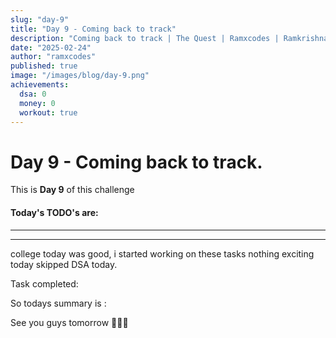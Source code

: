 ```yaml
---
slug: "day-9"
title: "Day 9 - Coming back to track"
description: "Coming back to track | The Quest | Ramxcodes | Ramkrishna Swarnkar"
date: "2025-02-24"
author: "ramxcodes"
published: true
image: "/images/blog/day-9.png"
achievements:
  dsa: 0
  money: 0
  workout: true
---
```


# Day 9 - Coming back to track.

This is **Day 9** of this challenge

#### Today's TODO's are:

<Todo title="Continue Hunx course" status="TODO" />
<Todo title="Internship work" status="TODO" />
<Todo title="workout" status="TODO" />

---

<Sleep sleptFor="05.10" score="71" from="4:14 AM" to="09:24 AM" />

---

college today was good, i started working on these tasks nothing exciting today skipped DSA today.


Task completed:

<Todo title="Continue Hunx course" status="failed" />
<Todo title="Internship work" status="completed" />
<Todo title="workout" status="completed" />

So todays summary is :

<Activity dsa={0} money={0} workout={true} />

See you guys tomorrow 🙋🏻‍♂️
